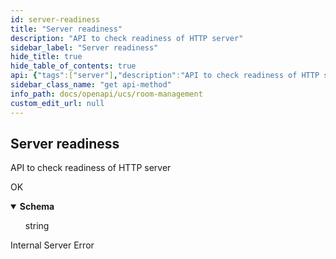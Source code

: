```yaml
---
id: server-readiness
title: "Server readiness"
description: "API to check readiness of HTTP server"
sidebar_label: "Server readiness"
hide_title: true
hide_table_of_contents: true
api: {"tags":["server"],"description":"API to check readiness of HTTP server","responses":{"200":{"description":"OK","content":{"text/plain":{"schema":{"type":"string"},"examples":{"response":{"value":"Ready since 2022-09-07T23:10:32+08:00"}}}}},"500":{"description":"Internal Server Error"}},"method":"get","path":"/v2/readiness","servers":[{"url":"http://app-room-mgmt.dev2.ar2","description":"Default server"}],"info":{"title":"Room Management","version":"v2","description":"## What's new\n- create chat 1-1 room\n- delete chat 1-1 room\n"},"postman":{"name":"Server readiness","description":{"content":"API to check readiness of HTTP server","type":"text/plain"},"url":{"path":["v2","readiness"],"host":["{{baseUrl}}"],"query":[],"variable":[]},"header":[{"key":"Accept","value":"text/plain"}],"method":"GET"}}
sidebar_class_name: "get api-method"
info_path: docs/openapi/ucs/room-management
custom_edit_url: null
---
```



## Server readiness



API to check readiness of HTTP server

<div><ApiTabs><TabItem label={"200"} value={"200"}><div>

OK

</div><div><MimeTabs schemaType={"response"}><TabItem label={"text/plain"} value={"text/plain"}><SchemaTabs><TabItem label={"Schema"} value={"Schema"}><details style={{}} data-collapsed={false} open={true}><summary style={{"textAlign":"left"}}><strong>Schema</strong></summary><div style={{"textAlign":"left","marginLeft":"1rem"}}></div><ul style={{"marginLeft":"1rem"}}><div style={{"marginTop":".5rem","marginBottom":".5rem","marginLeft":"1rem"}}>

string

</div></ul></details></TabItem><TabItem label={"response"} value={"response"}><ResponseSamples responseExample={"Ready since 2022-09-07T23:10:32+08:00"} language={"shell"}></ResponseSamples></TabItem></SchemaTabs></TabItem></MimeTabs></div></TabItem><TabItem label={"500"} value={"500"}><div>

Internal Server Error

</div><div></div></TabItem></ApiTabs></div>
      